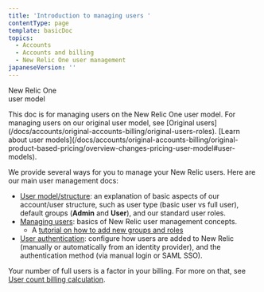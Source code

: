 ```yaml
---
title: 'Introduction to managing users '
contentType: page
template: basicDoc
topics:
  - Accounts
  - Accounts and billing
  - New Relic One user management
japaneseVersion: ''
---
```


New Relic One  
user model

<Callout variant="important">
  This doc is for managing users on the New Relic One user model. For managing users on our original user model, see [Original users](/docs/accounts/original-accounts-billing/original-users-roles). [Learn about user models](/docs/accounts/original-accounts-billing/original-product-based-pricing/overview-changes-pricing-user-model#user-models).
</Callout>

We provide several ways for you to manage your New Relic users. Here are our main user management docs:

* [User model/structure](/docs/accounts/accounts-billing/new-relic-one-pricing-users/users-roles): an explanation of basic aspects of our account/user structure, such as user type (basic user vs full user), default groups (**Admin** and **User**), and our standard user roles.
* [Managing users](/docs/accounts/accounts-billing/new-relic-one-pricing-users/manage-user-groups-roles-access-grants): basics of New Relic user management concepts.
  * A [tutorial on how to add new groups and roles](/docs/accounts/accounts-billing/new-relic-one-user-management/tutorial-add-new-user-groups-roles-new-relic-one-user-model)
* [User authentication](/docs/accounts/accounts-billing/new-relic-one-pricing-users/configure-authentication-domains): configure how users are added to New Relic (manually or automatically from an identity provider), and the authentication method (via manual login or SAML SSO).

Your number of full users is a factor in your billing. For more on that, see [User count billing calculation](/docs/accounts/accounts-billing/new-relic-one-pricing-users/new-relic-one-pricing-billing#user-count).
